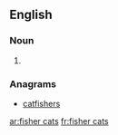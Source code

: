 ==English==

===Noun===
{{head|en|plural|head=[[fisher]] [[cat]]s}}

# {{plural of|fisher cat|lang=en|nocat=1}}

===Anagrams===
* [[catfishers#English|catfishers]]

[[ar:fisher cats]]
[[fr:fisher cats]]
